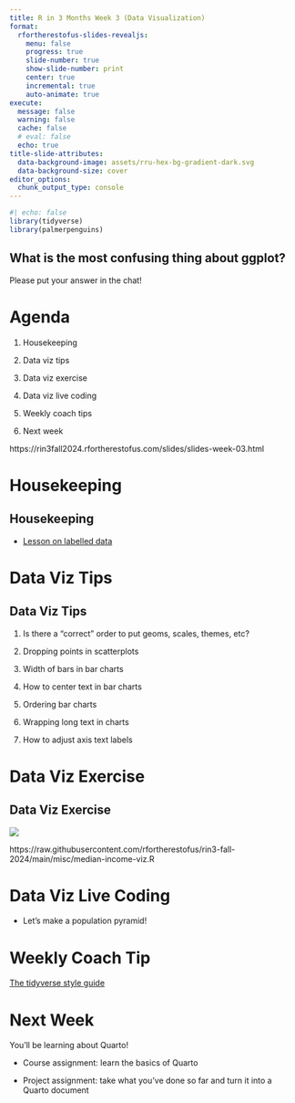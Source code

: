 ```yaml
---
title: R in 3 Months Week 3 (Data Visualization)
format:
  rfortherestofus-slides-revealjs:
    menu: false
    progress: true
    slide-number: true
    show-slide-number: print
    center: true
    incremental: true
    auto-animate: true
execute: 
  message: false
  warning: false
  cache: false
  # eval: false
  echo: true
title-slide-attributes:
  data-background-image: assets/rru-hex-bg-gradient-dark.svg
  data-background-size: cover
editor_options: 
  chunk_output_type: console
---
```


```r
#| echo: false
library(tidyverse)
library(palmerpenguins)
```

## What is the most confusing thing about ggplot?

Please put your answer in the chat!

# Agenda

1. Housekeeping

1. Data viz tips

1. Data viz exercise

1. Data viz live coding

1. Weekly coach tips

1. Next week

::: {.notes}
https://rin3fall2024.rfortherestofus.com/slides/slides-week-03.html
:::

# Housekeeping {.inverse}

## Housekeeping

- [Lesson on labelled data](https://rfortherestofus.com/courses/r-in-3-months-fall-2024/lessons/working-with-labelled-data)

# Data Viz Tips {.inverse}

## Data Viz Tips

1. Is there a "correct" order to put geoms, scales, themes, etc?

1. Dropping points in scatterplots

1. Width of bars in bar charts

1. How to center text in bar charts

1. Ordering bar charts

1. Wrapping long text in charts

1. How to adjust axis text labels

# Data Viz Exercise {.inverse}

## Data Viz Exercise

![](assets/median-income-example.png)

::: notes
https://raw.githubusercontent.com/rfortherestofus/rin3-fall-2024/main/misc/median-income-viz.R
:::

# Data Viz Live Coding

- Let's make a population pyramid!

# Weekly Coach Tip

[The tidyverse style guide](https://style.tidyverse.org/index.html)

# Next Week

You'll be learning about Quarto!

- Course assignment: learn the basics of Quarto

- Project assignment: take what you've done so far and turn it into a Quarto document
